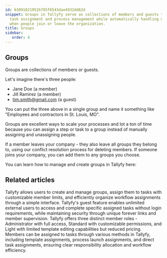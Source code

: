 ```yaml
---
id: 63091021952b705f6543dae4932dd62d
snippet: Groups in Tallyfy serve as collections of members and guests that streamline
  task assignment and process management while automatically handling membership changes
  when people join or leave the organization.
title: Groups
sidebar:
   order: 4
---
```


## Groups

Groups are collections of members or guests.

Let's imagine there's three people:

- Jane Doe (a member)
- Jill Ramirez (a member)
- tim.smith@gmail.com (a guest)

You can put the three above in a single group and name it something like "Employees and contractors in St. Louis, MO".

Groups are excellent ways to scale your processes and lot a ton of time because you can assign a step or task to a group instead of manually assigning and unassigning people.

If a member leaves your company - they also leave all groups they belong to, using our conflict resolution process for deleting members. If someone joins your company, you can add them to any groups you choose.

You can learn how to manage and create groups in Tallyfy here:



<PageTree />


## Related articles
<CardGrid>
<LinkTitleCard header="<b>Groups > Create and assign groups</b>" href="/products/pro/documenting/groups/how-to-manage-groups-and-assign-tasks-in-tallyfy/" > Tallyfy allows users to create and manage groups, assign them to tasks with customizable member limits, and efficiently organize workflow assignments through a simple interface. </LinkTitleCard>
<LinkTitleCard header="<b>Documenting > Guests</b>" href="/products/pro/documenting/guests/" > Tallyfy's guest feature enables unlimited external users to access and complete specific assigned tasks without login requirements, while maintaining security through unique forever links and member supervision. </LinkTitleCard>
<LinkTitleCard header="<b>Documenting > Members</b>" href="/products/pro/documenting/members/" > Tallyfy offers three distinct member roles - Administrator with full access, Standard with customizable permissions, and Light with limited template editing capabilities but reduced pricing. </LinkTitleCard>
<LinkTitleCard header="<b>Edit Task > Assign members or guests after launching</b>" href="/products/pro/tracking-and-tasks/tasks/edit-task/how-can-i-assign-members-to-tasks-in-tallyfy/" > Members can be assigned to tasks through various methods in Tallyfy, including template assignments, process launch assignments, and direct task assignments, ensuring clear responsibility allocation and workflow efficiency. </LinkTitleCard>
</CardGrid>